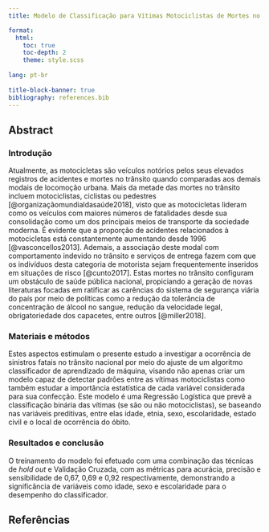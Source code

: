 ```yaml
---
title: Modelo de Classificação para Vítimas Motociclistas de Mortes no Trânsito

format: 
  html: 
    toc: true
    toc-depth: 2
    theme: style.scss
    
lang: pt-br
    
title-block-banner: true
bibliography: references.bib
---
```


## Abstract

### Introdução

Atualmente, as motocicletas são veículos notórios pelos seus elevados registros de acidentes e mortes no trânsito quando comparadas aos demais modais de locomoção urbana. Mais da metade das mortes no trânsito incluem motociclistas, ciclistas ou pedestres [@organizaçãomundialdasaúde2018], visto que as motocicletas lideram como os veículos com maiores números de fatalidades desde sua consolidação como um dos principais meios de transporte da sociedade moderna. É evidente que a proporção de acidentes relacionados à motocicletas está constantemente aumentando desde 1996 [@vasconcellos2013]. Ademais, a associação deste modal com comportamento indevido no trânsito e serviços de entrega fazem com que os indivíduos desta categoria de motorista sejam frequentemente inseridos em situações de risco [@cunto2017]. Estas mortes no trânsito configuram um obstáculo de saúde pública nacional, propiciando a geração de novas literaturas focadas em ratificar as carências do sistema de segurança viária do país por meio de políticas como a redução da tolerância de concentração de álcool no sangue, redução da velocidade legal, obrigatoriedade dos capacetes, entre outros [@miller2018]. 

### Materiais e métodos

Estes aspectos estimulam o presente estudo a investigar a ocorrência de sinistros fatais no trânsito nacional por meio do ajuste de um algoritmo classificador de aprendizado de máquina, visando não apenas criar um modelo capaz de detectar padrões entre as vítimas motociclistas como também estudar a importância estatística de cada variável considerada para sua confecção. Este modelo é uma Regressão Logística que prevê a classificação binária das vítimas (se são ou não motociclistas), se baseando nas variáveis preditivas, entre elas idade, etnia, sexo, escolaridade, estado civil e o local de ocorrência do óbito. 

### Resultados e conclusão

O treinamento do modelo foi efetuado com uma combinação das técnicas de *hold out* e Validação Cruzada, com as métricas para acurácia, precisão e sensibilidade de 0,67, 0,69 e 0,92 respectivamente, demonstrando a  significância de variáveis como idade, sexo e escolaridade para o desempenho do classificador.

## Referências
